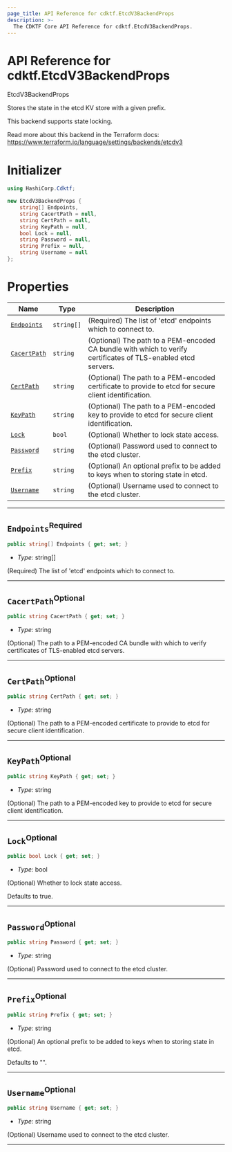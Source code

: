 ```yaml
---
page_title: API Reference for cdktf.EtcdV3BackendProps
description: >-
  The CDKTF Core API Reference for cdktf.EtcdV3BackendProps.
---
```


<!-- This file is generated through yarn generate-docs -->

# API Reference for cdktf.EtcdV3BackendProps

   EtcdV3BackendProps <a name="EtcdV3BackendProps" id="cdktf.EtcdV3BackendProps"></a>
  
  Stores the state in the etcd KV store with a given prefix.
  
  This backend supports state locking.
  
  Read more about this backend in the Terraform docs:
  https://www.terraform.io/language/settings/backends/etcdv3
  
  # Initializer <a name="Initializer" id="cdktf.EtcdV3BackendProps.Initializer"></a>
  
  ```csharp
  using HashiCorp.Cdktf;
  
  new EtcdV3BackendProps {
      string[] Endpoints,
      string CacertPath = null,
      string CertPath = null,
      string KeyPath = null,
      bool Lock = null,
      string Password = null,
      string Prefix = null,
      string Username = null
  };
  ```
  
  # Properties <a name="Properties" id="Properties"></a>
  
  | **Name** | **Type** | **Description** |
  | --- | --- | --- |
  | <code><a href="#cdktf.EtcdV3BackendProps.property.endpoints">Endpoints</a></code> | <code>string[]</code> | (Required) The list of 'etcd' endpoints which to connect to. |
  | <code><a href="#cdktf.EtcdV3BackendProps.property.cacertPath">CacertPath</a></code> | <code>string</code> | (Optional) The path to a PEM-encoded CA bundle with which to verify certificates of TLS-enabled etcd servers. |
  | <code><a href="#cdktf.EtcdV3BackendProps.property.certPath">CertPath</a></code> | <code>string</code> | (Optional) The path to a PEM-encoded certificate to provide to etcd for secure client identification. |
  | <code><a href="#cdktf.EtcdV3BackendProps.property.keyPath">KeyPath</a></code> | <code>string</code> | (Optional) The path to a PEM-encoded key to provide to etcd for secure client identification. |
  | <code><a href="#cdktf.EtcdV3BackendProps.property.lock">Lock</a></code> | <code>bool</code> | (Optional) Whether to lock state access. |
  | <code><a href="#cdktf.EtcdV3BackendProps.property.password">Password</a></code> | <code>string</code> | (Optional) Password used to connect to the etcd cluster. |
  | <code><a href="#cdktf.EtcdV3BackendProps.property.prefix">Prefix</a></code> | <code>string</code> | (Optional) An optional prefix to be added to keys when to storing state in etcd. |
  | <code><a href="#cdktf.EtcdV3BackendProps.property.username">Username</a></code> | <code>string</code> | (Optional) Username used to connect to the etcd cluster. |
  
  ---
  
  ## `Endpoints`<sup>Required</sup> <a name="Endpoints" id="cdktf.EtcdV3BackendProps.property.endpoints"></a>
  
  ```csharp
  public string[] Endpoints { get; set; }
  ```
  
  - *Type:* string[]
  
  (Required) The list of 'etcd' endpoints which to connect to.
  
  ---
  
  ## `CacertPath`<sup>Optional</sup> <a name="CacertPath" id="cdktf.EtcdV3BackendProps.property.cacertPath"></a>
  
  ```csharp
  public string CacertPath { get; set; }
  ```
  
  - *Type:* string
  
  (Optional) The path to a PEM-encoded CA bundle with which to verify certificates of TLS-enabled etcd servers.
  
  ---
  
  ## `CertPath`<sup>Optional</sup> <a name="CertPath" id="cdktf.EtcdV3BackendProps.property.certPath"></a>
  
  ```csharp
  public string CertPath { get; set; }
  ```
  
  - *Type:* string
  
  (Optional) The path to a PEM-encoded certificate to provide to etcd for secure client identification.
  
  ---
  
  ## `KeyPath`<sup>Optional</sup> <a name="KeyPath" id="cdktf.EtcdV3BackendProps.property.keyPath"></a>
  
  ```csharp
  public string KeyPath { get; set; }
  ```
  
  - *Type:* string
  
  (Optional) The path to a PEM-encoded key to provide to etcd for secure client identification.
  
  ---
  
  ## `Lock`<sup>Optional</sup> <a name="Lock" id="cdktf.EtcdV3BackendProps.property.lock"></a>
  
  ```csharp
  public bool Lock { get; set; }
  ```
  
  - *Type:* bool
  
  (Optional) Whether to lock state access.
  
  Defaults to true.
  
  ---
  
  ## `Password`<sup>Optional</sup> <a name="Password" id="cdktf.EtcdV3BackendProps.property.password"></a>
  
  ```csharp
  public string Password { get; set; }
  ```
  
  - *Type:* string
  
  (Optional) Password used to connect to the etcd cluster.
  
  ---
  
  ## `Prefix`<sup>Optional</sup> <a name="Prefix" id="cdktf.EtcdV3BackendProps.property.prefix"></a>
  
  ```csharp
  public string Prefix { get; set; }
  ```
  
  - *Type:* string
  
  (Optional) An optional prefix to be added to keys when to storing state in etcd.
  
  Defaults to "".
  
  ---
  
  ## `Username`<sup>Optional</sup> <a name="Username" id="cdktf.EtcdV3BackendProps.property.username"></a>
  
  ```csharp
  public string Username { get; set; }
  ```
  
  - *Type:* string
  
  (Optional) Username used to connect to the etcd cluster.
  
  ---
  
